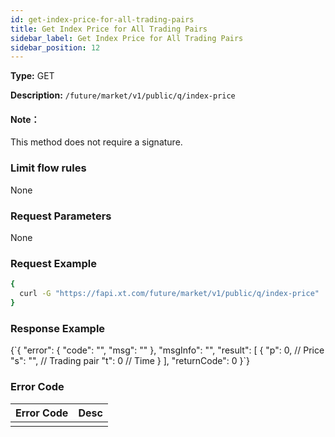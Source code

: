 ```yaml
---
id: get-index-price-for-all-trading-pairs
title: Get Index Price for All Trading Pairs
sidebar_label: Get Index Price for All Trading Pairs
sidebar_position: 12
---
```


**Type:** GET

**Description:** `/future/market/v1/public/q/index-price`

#### Note：

This method does not require a signature.

### Limit flow rules

None

### Request Parameters

None

### Request Example

```bash title="Request"
{
  curl -G "https://fapi.xt.com/future/market/v1/public/q/index-price"
}
```

### Response Example


<CodeBlock language="json" title="Response">
  {`{
  "error": {
    "code": "",
    "msg": ""
  },
  "msgInfo": "",
  "result": [
    {
      "p": 0,  // Price
      "s": "", // Trading pair
      "t": 0   // Time
    }
  ],
  "returnCode": 0
}`}
</CodeBlock>

### Error Code

| Error Code | Desc |
|-------------|----------------|
|  |  |
